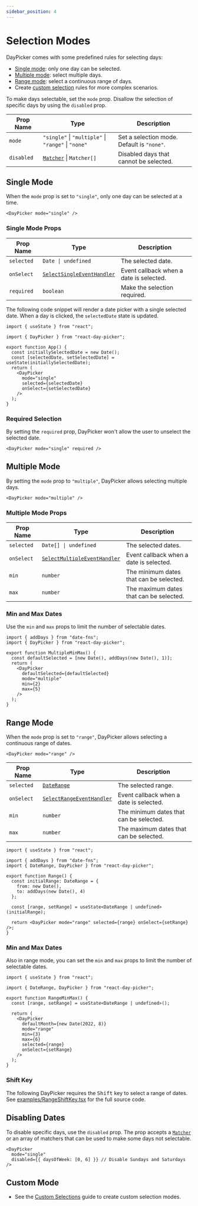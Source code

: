 ```yaml
---
sidebar_position: 4
---
```


# Selection Modes

DayPicker comes with some predefined rules for selecting days:

- [Single mode](#single-mode): only one day can be selected.
- [Multiple mode](#multiple-mode): select multiple days.
- [Range mode](#range-mode): select a continuous range of days.
- Create [custom selection](../advanced-guides/custom-selections.mdx) rules for more complex scenarios.

To make days selectable, set the `mode` prop. Disallow the selection of specific days by using the `disabled` prop.

| Prop Name  | Type                                                       | Description                                |
| ---------- | ---------------------------------------------------------- | ------------------------------------------ |
| `mode`     | `"single"` \| `"multiple"` \| `"range"` \| `"none"`        | Set a selection mode. Default is `"none"`. |
| `disabled` | [`Matcher`](../api/type-aliases/Matcher.md) \| `Matcher[]` | Disabled days that cannot be selected.     |

## Single Mode

When the `mode` prop is set to `"single"`, only one day can be selected at a time.

```tsx
<DayPicker mode="single" />
```

<BrowserWindow>
  <Examples.Single />
</BrowserWindow>

### Single Mode Props

| Prop Name  | Type                                                                          | Description                             |
| ---------- | ----------------------------------------------------------------------------- | --------------------------------------- |
| `selected` | `Date \| undefined`                                                           | The selected date.                      |
| `onSelect` | [`SelectSingleEventHandler`](../api/type-aliases/SelectSingleEventHandler.md) | Event callback when a date is selected. |
| `required` | `boolean`                                                                     | Make the selection required.            |

The following code snippet will render a date picker with a single selected date. When a day is clicked, the `selectedDate` state is updated.

```tsx
import { useState } from "react";

import { DayPicker } from "react-day-picker";

export function App() {
  const initiallySelectedDate = new Date();
  const [selectedDate, setSelectedDate] = useState(initiallySelectedDate);
  return (
    <DayPicker
      mode="single"
      selected={selectedDate}
      onSelect={setSelectedDate}
    />
  );
}
```

### Required Selection

By setting the `required` prop, DayPicker won't allow the user to unselect the selected date.

```tsx
<DayPicker mode="single" required />
```

<BrowserWindow>
  <Examples.SingleRequired />
</BrowserWindow>

## Multiple Mode

By setting the `mode` prop to `"multiple"`, DayPicker allows selecting multiple days.

```tsx
<DayPicker mode="multiple" />
```

<BrowserWindow>
  <Examples.Multiple />
</BrowserWindow>

### Multiple Mode Props

| Prop Name  | Type                                                                              | Description                             |
| ---------- | --------------------------------------------------------------------------------- | --------------------------------------- |
| `selected` | `Date[] \| undefined`                                                             | The selected dates.                     |
| `onSelect` | [`SelectMultipleEventHandler`](../api/type-aliases/SelectMultipleEventHandler.md) | Event callback when a date is selected. |
| `min`      | `number`                                                                          | The minimum dates that can be selected. |
| `max`      | `number`                                                                          | The maximum dates that can be selected. |

### Min and Max Dates

Use the `min` and `max` props to limit the number of selectable dates.

```tsx
import { addDays } from "date-fns";
import { DayPicker } from "react-day-picker";

export function MultipleMinMax() {
  const defaultSelected = [new Date(), addDays(new Date(), 1)];
  return (
    <DayPicker
      defaultSelected={defaultSelected}
      mode="multiple"
      min={2}
      max={5}
    />
  );
}
```

<BrowserWindow>
  <Examples.MultipleMinMax />
</BrowserWindow>

## Range Mode

When the `mode` prop is set to `"range"`, DayPicker allows selecting a continuous range of dates.

```tsx
<DayPicker mode="range" />
```

| Prop Name  | Type                                                                        | Description                             |
| ---------- | --------------------------------------------------------------------------- | --------------------------------------- |
| `selected` | [`DateRange`](../api/type-aliases/DateRange.md)                             | The selected range.                     |
| `onSelect` | [`SelectRangeEventHandler`](../api/type-aliases/SelectRangeEventHandler.md) | Event callback when a date is selected. |
| `min`      | `number`                                                                    | The minimum dates that can be selected. |
| `max`      | `number`                                                                    | The maximum dates that can be selected. |

```tsx
import { useState } from "react";

import { addDays } from "date-fns";
import { DateRange, DayPicker } from "react-day-picker";

export function Range() {
  const initialRange: DateRange = {
    from: new Date(),
    to: addDays(new Date(), 4)
  };

  const [range, setRange] = useState<DateRange | undefined>(initialRange);

  return <DayPicker mode="range" selected={range} onSelect={setRange} />;
}
```

<BrowserWindow>
  <Examples.Range />
</BrowserWindow>

### Min and Max Dates

Also in range mode, you can set the `min` and `max` props to limit the number of selectable dates.

```tsx
import { useState } from "react";

import { DateRange, DayPicker } from "react-day-picker";

export function RangeMinMax() {
  const [range, setRange] = useState<DateRange | undefined>();

  return (
    <DayPicker
      defaultMonth={new Date(2022, 8)}
      mode="range"
      min={3}
      max={6}
      selected={range}
      onSelect={setRange}
    />
  );
}
```

<BrowserWindow>
  <Examples.RangeMinMax />
</BrowserWindow>

### Shift Key

The following DayPicker requires the <kbd>Shift</kbd> key to select a range of dates. See [examples/RangeShiftKey.tsx](https://github.com/gpbl/react-day-picker/blob/website/examples/RangeShiftKey.tsx) for the full source code.

<BrowserWindow>
  <Examples.RangeShiftKey />
</BrowserWindow>

## Disabling Dates

To disable specific days, use the `disabled` prop. The prop accepts a [`Matcher`](../api/type-aliases/Matcher.md) or an array of matchers that can be used to make some days not selectable.

```tsx
<DayPicker
  mode="single"
  disabled={{ daysOfWeek: [0, 6] }} // Disable Sundays and Saturdays
/>
```

<BrowserWindow>
  <Examples.ModifiersDisabled />
</BrowserWindow>

## Custom Mode

- See the [Custom Selections](../advanced-guides/custom-selections.mdx) guide to create custom selection modes.

